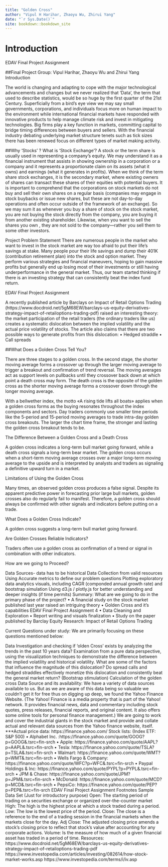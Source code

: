 ```yaml
--- 
title: "Golden Cross"
author: "Vipul H Harihar, Zhaoyu Wu, Zhirui Yang"
date: "`r Sys.Date()`"
site: bookdown::bookdown_site
---
```


# Introduction

EDAV Final Project Assignment

##Final Project Group: Vipul Harihar, Zhaoyu Wu and Zhirui Yang Introduction

The world is changing and adapting to cope with the major technological advancements and changes but we never realized that ‘Data’, the term that used to describe statistics, would be so huge by the first quarter of the 21st Century. Superficially from a bird's eye view we may say small governments, corporations, and individuals focus more on human impact to the environment while international financial markets have responded with innovative products to help manage climate risk and invest in mitigating technologies. Big firms play a key function in markets, committing capital to bridge timing differences between buyers and sellers. With the financial industry debating underlying market structure tenets such as tick sizes there has been renewed focus on different types of market making activity.

##Why ‘Stocks’ ? What is ‘Stock Exchange’? 
A stock or the term share is usually used in representing a company's equity. We may understand it as a financial instrument that assists in showing ownership in a corporation or a company and it represents a proportionate claim on its assets (what it owns) and earnings (what it generates in profits). When we think of the term share stock exchanges, it is the secondary market, where existing owners of shares can transact these shares of their equities with potential buyers. It is important to comprehend that the corporations on stock markets do not buy and sell their own shares on a regular basis (companies may engage in stock buybacks or issue new shares, but these are not day-to-day operations and often occur outside of the framework of an exchange). So we may sum it as whenever you buy a share of stock on the stock market, you are not buying the stock directly from the company, you are buying it from another existing shareholder. Likewise, when you want to sell the shares you own , they are not sold to the company—rather you sell them to some other investors.

Project Problem Statement There are numerous people in the market who want to invest in the stock market are way too afraid to put their life’s savings at stake. Many people pour their life savings and dump their 401K (contribution retirement plan) into the stock and option market. They perform various strategies and financial maneuvers, hoping to gain massive profits but generally end up losing most of their investments or still having underperformance in the general market. Thus, our team started thinking if there is an investing strategy that can consistently beat the index fund return.

EDAV Final Project Assignment

A recently published article by Barclays on Impact of Retail Options Trading (https://www.docdroid.net/5gM68EW/barclays-us-equity-derivatives-strategy-impact-of-retailoptions-trading-pdf) raised an interesting theory: the market participation of the retail traders (the ordinary traders like us) creates a systematic dislocation between the implied volatility and the actual price volatility of stocks. The article also claims that there are two possible ways to generate profits from this dislocation: • Hedged straddle • Call spreads

##What Does a Golden Cross Tell You?

There are three stages to a golden cross. In the second stage, the shorter moving average forms a crossover up through the larger moving average to trigger a breakout and confirmation of trend reversal. The moving averages act as support levels on pullbacks until they crossover back down at which point a death cross may form. The death cross is the opposite of the golden cross as the shorter moving average forms a crossover down through the longer moving average.

With a bellwether index, the motto «A rising tide lifts all boats» applies when a golden cross forms as the buying resonates throughout the index components and sectors. Day traders commonly use smaller time periods like the 5-period and 15-period moving averages to trade intra-day golden cross breakouts. The larger the chart time frame, the stronger and lasting the golden cross breakout tends to be.

The Difference Between a Golden Cross and a Death Cross

A golden cross indicates a long-term bull market going forward, while a death cross signals a long-term bear market. The golden cross occurs when a short-term moving average crosses over a major long-term moving average to the upside and is interpreted by analysts and traders as signaling a definitive upward turn in a market.

Limitations of Using the Golden Cross

Many times, an observed golden cross produces a false signal. Despite its apparent predictive power in forecasting prior large bull markets, golden crosses also do regularly fail to manifest. Therefore, a golden cross should always be confirmed with other signals and indicators before putting on a trade.

What Does a Golden Cross Indicate?

A golden cross suggests a long-term bull market going forward.

Are Golden Crosses Reliable Indicators?

Traders often use a golden cross as confirmation of a trend or signal in combination with other indicators.

How are we going to Proceed?

Data Sources- data has to be historical
Data Collection from valid resources
Using Accurate metrics to define our problem questions
Plotting exploratory data analytics visuals, including CAGR (componded annual growth rate) and bootstrap simulation
Using d3.js / plotly.js for better understanding and deeper insights (if time permits)
Summary: What are we going to do in the primary phase of the project? • A financial study on the stock market published last year raised an intriguing theory • Golden Cross and it’s capabilities EDAV Final Project Assignment 4 • Data Cleaning and Exploration • Report writing and visuals finalization • Study on the paper published by Barclay Equity Research: Impact of Retail Options Trading

Current Questions under study: We are primarily focusing on these questions mentioned below:

Data Investigation and checking if ‘olden Cross’ exists by analyzing the trends in the past 10 years data?
Examination from a pure data perspective, using the visualization techniques to demonstrate the difference between the implied volatility and historical volatility.
What are some of the factors that influence the magnitude of this dislocation?
Do spread calls and hedged straddles effectively monetize this dislocation and consistently beat the general market return? (Bootstrap stimulation)
Calculation of the golden cross Data Source and its availability: We have a variety of data sources available to us. But as we are aware of this data being so valuable we couldn’t get it for free thus on digging up deep, we found the Yahoo Finance Website. (The Yahoo! Finance is a media property that is part of the Yahoo! network. It provides financial news, data and commentary including stock quotes, press releases, financial reports, and original content. It also offers some online tools for personal finance management.) We are going to work and cover the industrial giants in the stock market and provide and collate actual and relevant data sources from the Yahoo finance website, itself. ***Actual price data: https://finance.yahoo.com/ Stock lists: (Index ETF: S&P 500) • Alphabet Inc. :https://finance.yahoo.com/quote/GOOG?p=GOOG&.tsrc=fin-srch • Apple: https://finance.yahoo.com/quote/AAPL?p=AAPL&.tsrc=fin-srch • Tesla: https://finance.yahoo.com/quote/TSLA?p=TSLA&.tsrc=fin-srch • Walmart: https://finance.yahoo.com/quote/WMT?p=WMT&.tsrc=fin-srch • Wells Fargo & Company: https://finance.yahoo.com/quote/WFC?p=WFC&.tsrc=fin-srch • Paypal Holdings & Inc: https://finance.yahoo.com/quote/PYPL?p=PYPL&.tsrc=fin-srch • JPM & Chase: https://finance.yahoo.com/quote/JPM?p=JPM&.tsrc=fin-srch • McDonald: https://finance.yahoo.com/quote/MCD?p=MCD&.tsrc=fin-srch • PepsiCo: https://finance.yahoo.com/quote/PEP?p=PEP&.tsrc=fin-srch
EDAV Final Project Assignment Footnotes Sample Data Set (Just for introductory purpose) Open: The starting period of trading on a securities exchange or organized over-the-counter market High: The high is the highest price at which a stock traded during a period. Low: The low is the lowest price of the period. Close: The close is a reference to the end of a trading session in the financial markets when the markets close for the day. Adj Close: The adjusted closing price amends a stock's closing price to reflect that stock's value after accounting for any corporate actions. Volume: Is the measure of how much of a given financial asset has traded in a period of time. Resources: https://www.docdroid.net/5gM68EW/barclays-us-equity-derivatives-strategy-impact-of-retailoptions-trading-pdf https://www.investopedia.com/articles/investing/082614/how-stock-market-works.asp https://www.investopedia.com/terms/i/iv.asp